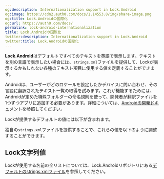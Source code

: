 ```yaml
---
og:description: Internationalization support in Lock.Android
og:image: https://cdn2.auth0.com/docs/1.14553.0/img/share-image.png
og:title: Lock.Androidの国際化
og:url: https://auth0.com/docs/
permalink: lock-android-internationalization
title: Lock.Androidの国際化
twitter:description: Internationalization support in Lock.Android
twitter:title: Lock.Androidの国際化
---
```


**Lock.Android**はデフォルトですべてのテキストを英語で表示します。テキストを別の言語で表示したい場合には、`strings.xml`ファイルを提供して、Lockが表示するかもしれない各種のテキスト項目に使用する値を定義することができます。

Androidは、ユーザーがどのロケールを設定したかデバイスに問い合わせ、その言語に翻訳されたテキスト一覧の取得を試みます。これが機能するためには、Androidが定めた特殊フォルダーの命名規則を使って、開発者が翻訳ファイルを1つずつアプリに追加する必要があります。詳細については、[Androidの開発ドキュメント](https://developer.android.com/training/basics/supporting-devices/languages)を参照してください。

Lockが提供するデフォルトの値には以下が含まれます。



独自の`strings.xml`ファイルを提供することで、これらの値を以下のように調整することができます。



## Lock文字列値

Lockが使用する名前の全リストについては、Lock.Androidリポジトリにある[デフォルトのstrings.xmlファイル](https://github.com/auth0/Lock.Android/blob/master/lib/src/main/res/values/strings.xml)を参照してください。